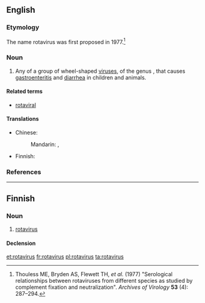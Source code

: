 ==English==
{{rfi}}
{{wikipedia}}
{{wikispecies}}

===Etymology===
The name rotavirus was first proposed in 1977.<ref>Thouless ME, Bryden AS, Flewett TH, ''et al.'' (1977) "Serological relationships between rotaviruses from different species as studied by complement fixation and neutralization". ''Archives of Virology'' '''53''' (4): 287–294.</ref>

===Noun===
{{wikipedia}}
{{en-noun|es}}

# Any of a group of wheel-shaped [[virus]]es, of the genus {{taxlink|Rotavirus|genus|noshow=1}}, that causes [[gastroenteritis]] and [[diarrhea]] in children and animals.

====Related terms====
* [[rotaviral]]

====Translations====
{{trans-top|any of a group of wheel-shaped viruses}}
* Chinese: 
*: Mandarin: {{t|cmn|輪狀病毒|sc=Hani}}, {{t|cmn|轮状病毒|tr=lúnzhuàng bìngdú|sc=Hani}}
{{trans-mid}}
* Finnish: {{t|fi|rotavirus}}
{{trans-bottom}}

===References===
<references/>

----

==Finnish==

===Noun===
{{fi-noun}}

# [[#English|rotavirus]]

====Declension====
{{fi-decl-vastaus|rotaviru|a}}

[[et:rotavirus]]
[[fr:rotavirus]]
[[pl:rotavirus]]
[[ta:rotavirus]]